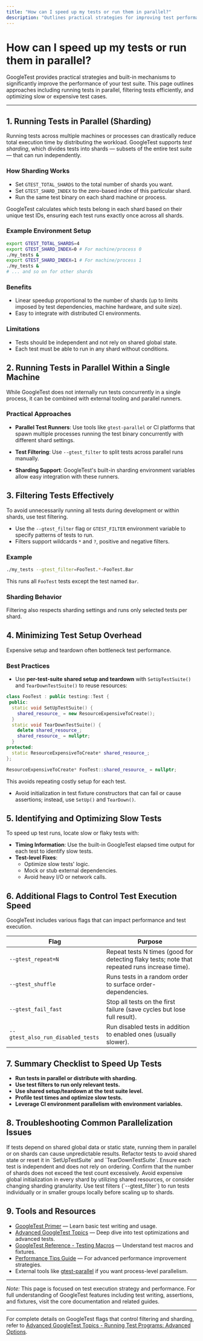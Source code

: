 ```yaml
---
title: "How can I speed up my tests or run them in parallel?"
description: "Outlines practical strategies for improving test performance, including running tests in parallel, filtering, and optimizing slow test cases. Mentions available tools and settings to maximize speed without sacrificing reliability."
---
```


# How can I speed up my tests or run them in parallel?

GoogleTest provides practical strategies and built-in mechanisms to significantly improve the performance of your test suite. This page outlines approaches including running tests in parallel, filtering tests efficiently, and optimizing slow or expensive test cases.

---

## 1. Running Tests in Parallel (Sharding)

Running tests across multiple machines or processes can drastically reduce total execution time by distributing the workload. GoogleTest supports *test sharding*, which divides tests into shards — subsets of the entire test suite — that can run independently.

### How Sharding Works

- Set `GTEST_TOTAL_SHARDS` to the total number of shards you want.
- Set `GTEST_SHARD_INDEX` to the zero-based index of this particular shard.
- Run the same test binary on each shard machine or process.

GoogleTest calculates which tests belong in each shard based on their unique test IDs, ensuring each test runs exactly once across all shards.


### Example Environment Setup
```bash
export GTEST_TOTAL_SHARDS=4
export GTEST_SHARD_INDEX=0 # For machine/process 0
./my_tests &
export GTEST_SHARD_INDEX=1 # For machine/process 1
./my_tests &
# ... and so on for other shards
```

### Benefits

- Linear speedup proportional to the number of shards (up to limits imposed by test dependencies, machine hardware, and suite size).
- Easy to integrate with distributed CI environments.

### Limitations

- Tests should be independent and not rely on shared global state.
- Each test must be able to run in any shard without conditions.


## 2. Running Tests in Parallel Within a Single Machine

While GoogleTest does not internally run tests concurrently in a single process, it can be combined with external tooling and parallel runners.

### Practical Approaches

- **Parallel Test Runners**: Use tools like `gtest-parallel` or CI platforms that spawn multiple processes running the test binary concurrently with different shard settings.

- **Test Filtering**: Use `--gtest_filter` to split tests across parallel runs manually.

- **Sharding Support**: GoogleTest's built-in sharding environment variables allow easy integration with these runners.


## 3. Filtering Tests Effectively

To avoid unnecessarily running all tests during development or within shards, use test filtering.

- Use the `--gtest_filter` flag or `GTEST_FILTER` environment variable to specify patterns of tests to run.
- Filters support wildcards `*` and `?`, positive and negative filters.

### Example
```bash
./my_tests --gtest_filter=FooTest.*-FooTest.Bar
```

This runs all `FooTest` tests except the test named `Bar`.

### Sharding Behavior

Filtering also respects sharding settings and runs only selected tests per shard.


## 4. Minimizing Test Setup Overhead

Expensive setup and teardown often bottleneck test performance.

### Best Practices

- Use **per-test-suite shared setup and teardown** with `SetUpTestSuite()` and `TearDownTestSuite()` to reuse resources:

```cpp
class FooTest : public testing::Test {
 public:
  static void SetUpTestSuite() {
    shared_resource_ = new ResourceExpensiveToCreate();
  }
  static void TearDownTestSuite() {
    delete shared_resource_;
    shared_resource_ = nullptr;
  }
protected:
  static ResourceExpensiveToCreate* shared_resource_;
};

ResourceExpensiveToCreate* FooTest::shared_resource_ = nullptr;
```

This avoids repeating costly setup for each test.

- Avoid initialization in test fixture constructors that can fail or cause assertions; instead, use `SetUp()` and `TearDown()`.


## 5. Identifying and Optimizing Slow Tests

To speed up test runs, locate slow or flaky tests with:

- **Timing Information**: Use the built-in GoogleTest elapsed time output for each test to identify slow tests.
- **Test-level Fixes**:
  - Optimize slow tests' logic.
  - Mock or stub external dependencies.
  - Avoid heavy I/O or network calls.


## 6. Additional Flags to Control Test Execution Speed

GoogleTest includes various flags that can impact performance and test execution.

| Flag                                | Purpose                                                                                     |
|------------------------------------|---------------------------------------------------------------------------------------------|
| `--gtest_repeat=N`                 | Repeat tests N times (good for detecting flaky tests; note that repeated runs increase time). |
| `--gtest_shuffle`                  | Runs tests in a random order to surface order-dependencies.                                 |
| `--gtest_fail_fast`                | Stop all tests on the first failure (save cycles but lose full result).                     |
| `--gtest_also_run_disabled_tests` | Run disabled tests in addition to enabled ones (usually slower).                           |


## 7. Summary Checklist to Speed Up Tests

- **Run tests in parallel or distribute with sharding.**
- **Use test filters to run only relevant tests.**
- **Use shared setup/teardown at the test suite level.**
- **Profile test times and optimize slow tests.**
- **Leverage CI environment parallelism with environment variables.**


## 8. Troubleshooting Common Parallelization Issues

<AccordionGroup title="Common Issues and How to Address Them">
<Accordion title="Tests Sharing Global State and Causing Flakiness">
If tests depend on shared global data or static state, running them in parallel or on shards can cause unpredictable results. Refactor tests to avoid shared state or reset it in `SetUpTestSuite` and `TearDownTestSuite`.
</Accordion>
<Accordion title="Tests Failing to Run in Some Shards">
Ensure each test is independent and does not rely on ordering. Confirm that the number of shards does not exceed the test count excessively.
</Accordion>
<Accordion title="Slow Setup in Each Shard"
>
Avoid expensive global initialization in every shard by utilizing shared resources, or consider changing sharding granularity.
</Accordion>
<Accordion title="Difficulty Debugging Parallel and Sharded Runs">
Use test filters (`--gtest_filter`) to run tests individually or in smaller groups locally before scaling up to shards.
</Accordion>
</AccordionGroup>


## 9. Tools and Resources

- [GoogleTest Primer](primer.md) — Learn basic test writing and usage.
- [Advanced GoogleTest Topics](advanced.md) — Deep dive into test optimizations and advanced tests.
- [GoogleTest Reference - Testing Macros](reference/testing.md) — Understand test macros and fixtures.
- [Performance Tips Guide](guides/integration-advanced/performance-tips.mdx) — For advanced performance improvement strategies.
- External tools like [gtest-parallel](https://github.com/google/gtest-parallel) if you want process-level parallelism.


---

*Note:* This page is focused on test execution strategy and performance. For full understanding of GoogleTest features including test writing, assertions, and fixtures, visit the core documentation and related guides.

---

For complete details on GoogleTest flags that control filtering and sharding, refer to [Advanced GoogleTest Topics - Running Test Programs: Advanced Options](advanced.md#running-test-programs-advanced-options).

